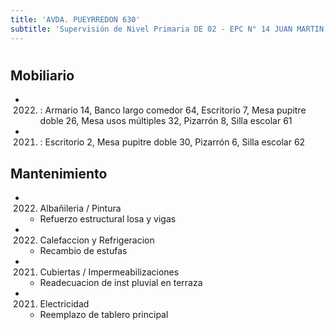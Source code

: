 ```yaml
---
title: 'AVDA. PUEYRREDON 630'
subtitle: 'Supervisión de Nivel Primaria DE 02 - EPC N° 14 JUAN MARTIN DE PUEYRREDON - EPA N° 14 JUAN MARTIN DE PUEYRREDON'
---
```


#


## Mobiliario

*  (2022) : Armario 14, Banco largo comedor 64, Escritorio 7, Mesa pupitre doble 26, Mesa usos múltiples 32, Pizarrón 8, Silla escolar 61 

*  (2021) : Escritorio 2, Mesa pupitre doble 30, Pizarrón 6, Silla escolar 62 





## Mantenimiento

*  (2022) Albañileria / Pintura 
    + Refuerzo estructural losa y vigas

*  (2022) Calefaccion y Refrigeracion 
    + Recambio de estufas

*  (2021) Cubiertas / Impermeabilizaciones 
    + Readecuacion de inst pluvial en terraza

*  (2021) Electricidad 
    + Reemplazo de tablero principal




